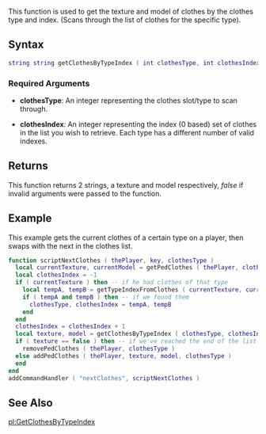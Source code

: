 
{{Server client function}}
This function is used to get the texture and model of clothes by the clothes type and index.
(Scans through the list of clothes for the specific type).

==Syntax==
<syntaxhighlight lang="lua">
string string getClothesByTypeIndex ( int clothesType, int clothesIndex )
</syntaxhighlight>

===Required Arguments===
*'''clothesType''': An integer representing the clothes slot/type to scan through.
{{Clothes Textures}}
*'''clothesIndex''': An integer representing the index (0 based) set of clothes in the list you wish to retrieve. Each type has a different number of valid indexes.

==Returns==
This function returns 2 strings, a texture and model respectively, ''false'' if invalid arguments were passed to the function.

==Example==
This example gets the current clothes of a certain type on a player, then swaps with the next in the clothes list.
<syntaxhighlight lang="lua">
function scriptNextClothes ( thePlayer, key, clothesType )
  local currentTexture, currentModel = getPedClothes ( thePlayer, clothesType ) -- get the current clothes on this slot
  local clothesIndex = -1
  if ( currentTexture ) then -- if he had clothes of that type
    local tempA, tempB = getTypeIndexFromClothes ( currentTexture, currentModel ) -- get the type and index for these clothes, so we can increase it to get the next set in the list
    if ( tempA and tempB ) then -- if we found them
      clothesType, clothesIndex = tempA, tempB
    end
  end
  clothesIndex = clothesIndex + 1
  local texture, model = getClothesByTypeIndex ( clothesType, clothesIndex ) -- get the new texture and model
  if ( texture == false ) then -- if we've reached the end of the list
    removePedClothes ( thePlayer, clothesType )
  else addPedClothes ( thePlayer, texture, model, clothesType )
  end
end
addCommandHandler ( "nextClothes", scriptNextClothes )
</syntaxhighlight>

==See Also==
{{Clothes and body functions}}

[[/pl:GetClothesByTypeIndex.md|pl:GetClothesByTypeIndex]]